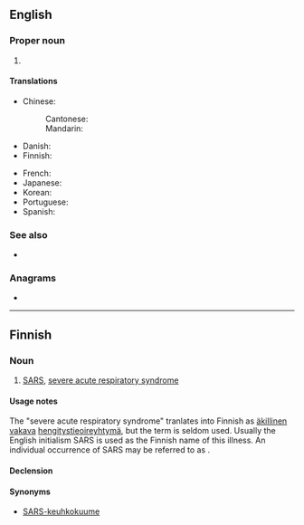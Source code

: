 {{also|sars|SARs|sårs}}
==English==

===Proper noun===
{{en-proper noun}}

# {{lb|en|pathology}} {{acronym of|severe acute respiratory syndrome|lang=en}}

====Translations====
{{trans-top|Severe Acute Respiratory Syndrome}}
* Chinese:
*: Cantonese: {{t|yue|沙士|tr=saa1 si6-2|sc=Hani}}
*: Mandarin: {{t+|cmn|非典|tr=fēidiǎn}}
* Danish: {{t-needed|da}}
* Finnish: {{t+|fi|SARS}}
{{trans-mid}}
* French: {{t-needed|fr}}
* Japanese: {{t|ja|サーズ|tr=sāzu}}
* Korean: {{t-needed|ko}}
* Portuguese: {{t-needed|pt}}
* Spanish: {{t|es|SRAS|m}}
{{trans-bottom}}

===See also===
* {{l|en|MERS}}

===Anagrams===
* {{anagrams|en|ASSR}}

----

==Finnish==

===Noun===
{{fi-noun}}

# [[SARS]], [[severe acute respiratory syndrome]]

====Usage notes====
The "severe acute respiratory syndrome" tranlates into Finnish as [[äkillinen]] [[vakava]] [[hengitystie]][[oireyhtymä]], but the term is seldom used. Usually the English initialism SARS is used as the Finnish name of this illness. An individual occurrence of SARS may be referred to as {{m|en|tapaus|SARS-tapaus}}.

====Declension====
{{fi-decl-risti|n=sg|i=0|SARS|||a}}

====Synonyms====
* [[keuhkokuume|SARS-keuhkokuume]]